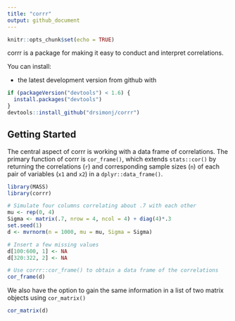 ```yaml
---
title: "corrr"
output: github_document
---
```


```r
knitr::opts_chunk$set(echo = TRUE)
```

corrr is a package for making it easy to conduct and interpret correlations.

You can install:

- the latest development version from github with

```r
if (packageVersion("devtools") < 1.6) {
  install.packages("devtools")
}
devtools::install_github("drsimonj/corrr")
```

## Getting Started

The central aspect of corrr is working with a data frame of correlations. The primary function of corrr is `cor_frame()`, which extends `stats::cor()` by returning the correlations (`r`) and corresponding sample sizes (`n`) of each pair of variables (`x1` and `x2`) in a `dplyr::data_frame()`.

```r
library(MASS)
library(corrr)

# Simulate four columns correlating about .7 with each other
mu <- rep(0, 4)
Sigma <- matrix(.7, nrow = 4, ncol = 4) + diag(4)*.3
set.seed(1) 
d <- mvrnorm(n = 1000, mu = mu, Sigma = Sigma)

# Insert a few missing values
d[100:600, 1] <- NA
d[320:322, 2] <- NA

# Use corrr::cor_frame() to obtain a data frame of the correlations
cor_frame(d)
```

We also have the option to gain the same information in a list of two matrix objects using `cor_matrix()`

```r
cor_matrix(d)
```
